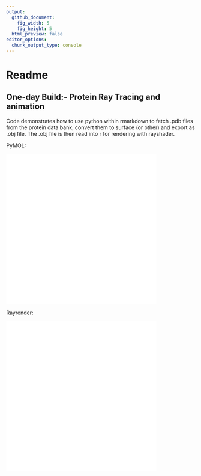 ---
output: 
  github_document:
    fig_width: 5
    fig_height: 5
  html_preview: false
editor_options: 
  chunk_output_type: console
---
Readme
=========================================================

One-day Build:- Protein Ray Tracing and animation
--------

Code demonstrates how to use python within rmarkdown to fetch .pdb files from the protein data bank, convert them to surface (or other) and export as .obj file. The .obj file is then read into r for rendering with rayshader.

PyMOL:

<iframe width="400" height="400" src="`Examples/pymol.mp4`" align="middle" frameborder="0"></iframe>


Rayrender:

<iframe width="400" height="400" src="`Examples/rayrender_lowres.mp4`" align="middle" frameborder="0"></iframe>
